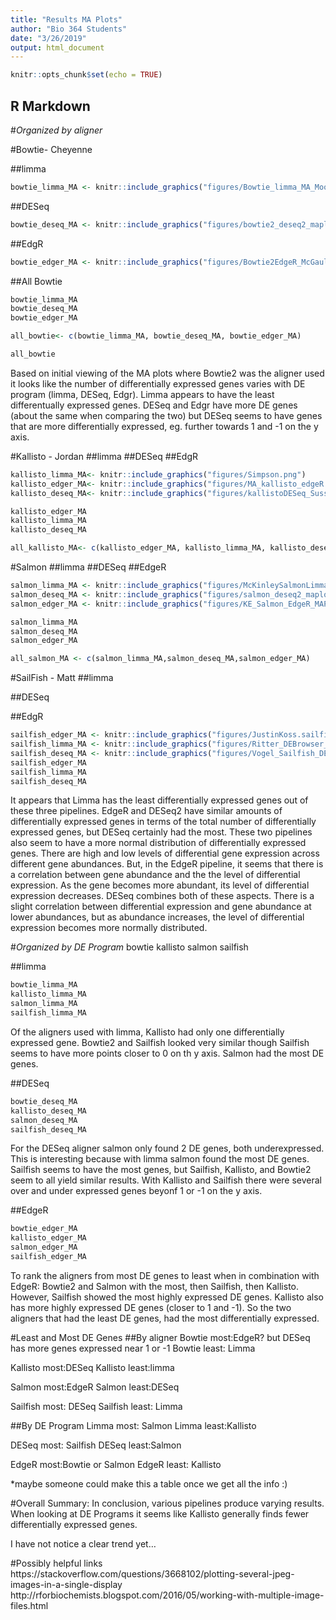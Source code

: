 ```yaml
---
title: "Results MA Plots"
author: "Bio 364 Students"
date: "3/26/2019"
output: html_document
---
```


```r
knitr::opts_chunk$set(echo = TRUE)
```

## R Markdown

#*Organized by aligner*


#Bowtie- Cheyenne

##limma
```r
bowtie_limma_MA <- knitr::include_graphics("figures/Bowtie_limma_MA_Moore.png") 
```

##DESeq
```r
bowtie_deseq_MA <- knitr::include_graphics("figures/bowtie2_deseq2_maplot.png") 
```

##EdgR
```r
bowtie_edger_MA <- knitr::include_graphics("figures/Bowtie2EdgeR_McGauley.png") 
```


##All Bowtie
```r
bowtie_limma_MA
bowtie_deseq_MA
bowtie_edger_MA

all_bowtie<- c(bowtie_limma_MA, bowtie_deseq_MA, bowtie_edger_MA)

all_bowtie
```
Based on initial viewing of the MA plots where Bowtie2 was the aligner used it looks like the number of differentially expressed genes varies with DE program (limma, DESeq, Edgr). Limma appears to have the least differentually expressed genes. DESeq and Edgr have more DE genes (about the same when comparing the two) but DESeq seems to have genes that are more differentially expressed, eg. further towards 1 and -1 on the y axis. 



#Kallisto - Jordan
##limma
##DESeq
##EdgR

```r
kallisto_limma_MA<- knitr::include_graphics("figures/Simpson.png") 
kallisto_edger_MA<- knitr::include_graphics("figures/MA_kallisto_edgeR.png")
kallisto_deseq_MA<- knitr::include_graphics("figures/kallistoDESeq_Sussman.png")
```

```r
kallisto_edger_MA
kallisto_limma_MA
kallisto_deseq_MA

all_kallisto_MA<- c(kallisto_edger_MA, kallisto_limma_MA, kallisto_deseq_MA)
```


#Salmon
##limma
##DESeq
##EdgeR

```r
salmon_limma_MA <- knitr::include_graphics("figures/McKinleySalmonLimmaMAPlot.png")
salmon_deseq_MA <- knitr::include_graphics("figures/salmon_deseq2_maplot.png") 
salmon_edger_MA <- knitr::include_graphics("figures/KE_Salmon_EdgeR_MAPlot.png") 

salmon_limma_MA
salmon_deseq_MA
salmon_edger_MA

all_salmon_MA <- c(salmon_limma_MA,salmon_deseq_MA,salmon_edger_MA)
```


#SailFish - Matt
##limma

##DESeq

##EdgR

```r
sailfish_edger_MA <- knitr::include_graphics("figures/JustinKoss.sailfish.edgeR.png") 
sailfish_limma_MA <- knitr::include_graphics("figures/Ritter_DEBrowser_image.png") 
sailfish_deseq_MA <- knitr::include_graphics("figures/Vogel_Sailfish_DESeq2_MAplot.png") 
sailfish_edger_MA
sailfish_limma_MA
sailfish_deseq_MA
```


It appears that Limma has the least differentially expressed genes out of these three pipelines. EdgeR and DESeq2 have similar amounts of differentially expressed genes in terms of the total number of differentially expressed genes, but DESeq certainly had the most. These two pipelines also seem to have a more normal distribution of differentially expressed genes. There are high and low levels of differential gene expression across different gene abundances. But, in the EdgeR pipeline, it seems that there is a correlation between gene abundance and the the level of differential expression. As the gene becomes more abundant, its level of differential expression decreases. DESeq combines both of these aspects. There is a slight correlation between differential expression and gene abundance at lower abundances, but as abundance increases, the level of differential expression becomes more normally distributed.






#*Organized by DE Program*
bowtie
kallisto
salmon
sailfish


##limma
```r
bowtie_limma_MA
kallisto_limma_MA
salmon_limma_MA
sailfish_limma_MA
```
Of the aligners used with limma, Kallisto had only one differentially expressed gene. Bowtie2 and Sailfish looked very similar though Sailfish seems to have more points closer to 0 on th y axis. Salmon had the most DE genes. 

##DESeq
```r
bowtie_deseq_MA
kallisto_deseq_MA
salmon_deseq_MA
sailfish_deseq_MA
```
For the DESeq aligner salmon only found 2 DE genes, both underexpressed. This is interesting because with limma salmon found the most DE genes. Sailfish seems to have the most genes, but Sailfish, Kallisto, and Bowtie2 seem to all yield similar results. With Kallisto and Sailfish there were several over and under expressed genes beyonf 1 or -1 on the y axis. 


##EdgeR
```r
bowtie_edger_MA
kallisto_edger_MA
salmon_edger_MA
sailfish_edger_MA
```
To rank the aligners from most DE genes to least when in combination with EdgeR: Bowtie2 and Salmon with the most, then Sailfish, then Kallisto. However, Sailfish showed the most highly expressed DE genes. Kallisto also has more highly expressed DE genes (closer to 1 and -1). So the two aligners that had the least DE genes, had the most differentially expressed. 



#Least and Most DE Genes
##By aligner
Bowtie most:EdgeR? but DESeq has more genes expressed near 1 or -1
Bowtie least: Limma

Kallisto most:DESeq
Kallisto least:limma 

Salmon most:EdgeR
Salmon least:DESeq

Sailfish most: DESeq
Sailfish least: Limma

##By DE Program
Limma most: Salmon
Limma least:Kallisto 

DESeq most: Sailfish
DESeq least:Salmon

EdgeR most:Bowtie or Salmon
EdgeR least: Kallisto


*maybe someone could make this a table once we get all the info :) 

#Overall Summary:
In conclusion, various pipelines produce varying results. When looking at DE Programs it seems like Kallisto generally finds fewer differentially expressed genes. 

I have not notice a clear trend yet...

#Possibly helpful links
https://stackoverflow.com/questions/3668102/plotting-several-jpeg-images-in-a-single-display
http://rforbiochemists.blogspot.com/2016/05/working-with-multiple-image-files.html
